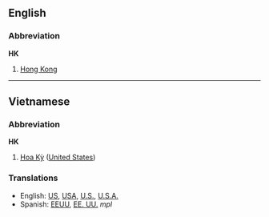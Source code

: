 ==English==

===Abbreviation===
'''HK'''
#[[Hong Kong]]

----
==Vietnamese==

===Abbreviation===
'''HK'''
#[[Hoa Kỳ]] ([[United States]])

===Translations===
*English: [[US]], [[USA]], [[U.S.]], [[U.S.A.]]
*Spanish: [[EEUU]], [[EE. UU.]] ''mpl''